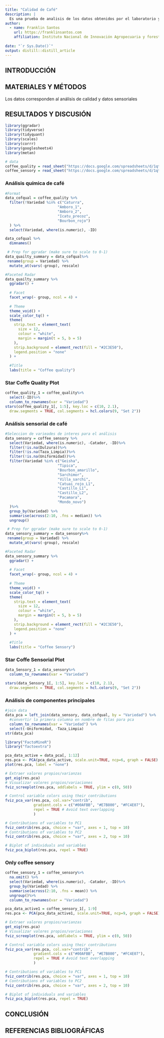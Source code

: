 ```yaml
---
title: "Calidad de Café"
description: |
  Es una prueba de analisis de los datos obtenidos por el laboratorio y datos sensoriales.
author:
  - name: Franklin Santos 
    url: https://franklinsantos.com
    affiliation: Instituto Nacional de Innovación Agropecuaria y forestal
    
date: "`r Sys.Date()`"
output: distill::distill_article
---
```

## INTRODUCCIÓN

## MATERIALES Y MÉTODOS

Los datos corresponden al análisis de calidad y datos sensoriales


## RESULTADOS Y DISCUSIÓN

```r
library(ggradar)
library(tidyverse)
library(tidyquant)
library(scales)
library(corrr)
library(googlesheets4)
library(metan)
```


```r
# data
coffee_quality = read_sheet("https://docs.google.com/spreadsheets/d/1qtBBmLWxhWIrjOGXIYu8IvAEt1ngHsnguQjfiC1CpVU/edit?usp=sharing", sheet = "Data_chemic")
coffee_sensory = read_sheet("https://docs.google.com/spreadsheets/d/1qtBBmLWxhWIrjOGXIYu8IvAEt1ngHsnguQjfiC1CpVU/edit?usp=sharing", sheet = "Data_sen")
```

### Análisis química de café

```r
#Format
data_cofqual = coffee_quality %>%
  filter(!Variedad %in% c("Caturra", 
                        "Amboro_1", 
                        "Amboro_2",
                        "Icatu_precoz",
                        "Bourbon_rojo")
  ) %>%
  select(Variedad, where(is.numeric), -ID)
```

```r
data_cofqual %>%
  dimnames()
```



```r
 # Prep for ggradar (make sure to scale to 0-1)
data_quailty_summary = data_cofqual%>% 
 rename(group = Variedad) %>%
  mutate_at(vars(-group), rescale)

```


```r
#Faceted Radar
data_quailty_summary %>%
  ggradar() +
  
  # Facet
  facet_wrap(~ group, ncol = 4) +
  
  # Theme
  theme_void() +
  scale_color_tq() +
  theme(
    strip.text = element_text(
      size = 12,
      colour = "white",
      margin = margin(t = 5, b = 5)
    ),
    strip.background = element_rect(fill = "#2C3E50"),
    legend.position = "none"
  ) +
  
  #Title
  labs(title = "Coffee quality")

```

### Star Coffe Quality Plot

```r
coffee_quality_1 = coffee_quality%>%
  select(-ID)%>%
  column_to_rownames(var = "Variedad")
stars(coffee_quality_1[, 1:5], key.loc = c(10, 2.1),
  draw.segments = TRUE, col.segments = hcl.colors(9, "Set 2"))
```



### Análisis sensorial de café

```r
#Seleccion de varieades de interes para el análisis
data_sensory = coffee_sensory %>%
  select(Variedad, where(is.numeric), -Catador, -ID)%>%
  filter(!is.na(Dulzura))%>%
  filter(!is.na(Taza_Limpia))%>%
  filter(!is.na(Uniformidad))%>%
  filter(Variedad %in% c("Geisha", 
                        "Tipica", 
                        "Bourbon_amarillo",
                        "Sarchimor",
                        "Villa_sarchi",
                        "Catuai_rojo_L1",
                        "Castillo_L1",
                        "Castillo_L2",
                        "Pacamara",
                        "Mondo_novo")
  )%>%
  group_by(Variedad) %>%
  summarise(across(2:10, .fns = median)) %>%
  ungroup()
```

```r
 # Prep for ggradar (make sure to scale to 0-1)
data_sensory_summary = data_sensory%>% 
 rename(group = Variedad) %>%
  mutate_at(vars(-group), rescale)


```


```r
#Faceted Radar
data_sensory_summary %>%
  ggradar() +
  
  # Facet
  facet_wrap(~ group, ncol = 4) +
  
  # Theme
  theme_void() +
  scale_color_tq() +
  theme(
    strip.text = element_text(
      size = 12,
      colour = "white",
      margin = margin(t = 5, b = 5)
    ),
    strip.background = element_rect(fill = "#2C3E50"),
    legend.position = "none"
  ) +
  
  #Title
  labs(title = "Coffee Sensory")

```

### Star Coffe Sensorial Plot
```r
data_Sensory_1 = data_sensory%>%
  column_to_rownames(var = "Variedad")

stars(data_Sensory_1[, 1:5], key.loc = c(10, 2.1),
  draw.segments = TRUE, col.segments = hcl.colors(9, "Set 2"))
```

### Análisis de componentes principales

```r
#join data 
data_pca = left_join(data_sensory, data_cofqual, by = "Variedad") %>%
  #convertir la primera columna en nombre de filas para pca
  column_to_rownames(var = "Variedad") %>%
  select(-Uniformidad, -Taza_Limpia)
str(data_pca)
```


```r
library("FactoMineR")
library("factoextra")
```


```r
pca_data_active = data_pca[, 1:12]
res.pca <- PCA(pca_data_active, scale.unit=TRUE, ncp=6, graph = FALSE)
plot(res.pca, label = "none")
```

```r
# Extraer valores propios/varianzas
get_eig(res.pca)
# Visualizar valores propios/variaciones
fviz_screeplot(res.pca, addlabels = TRUE, ylim = c(0, 50))
```


```r
# Control variable colors using their contributions
fviz_pca_var(res.pca, col.var="contrib",
             gradient.cols = c("#00AFBB", "#E7B800", "#FC4E07"),
             repel = TRUE # Avoid text overlapping
             )
```


```r
# Contributions of variables to PC1
fviz_contrib(res.pca, choice = "var", axes = 1, top = 10)
# Contributions of variables to PC2
fviz_contrib(res.pca, choice = "var", axes = 2, top = 10)
```


```r
# Biplot of individuals and variables
fviz_pca_biplot(res.pca, repel = TRUE)
```


### Only coffee sensory



```r
coffee_sensory_1 = coffee_sensory%>%
  na.omit() %>%
  select(Variedad, where(is.numeric), -Catador, -ID)%>%
  group_by(Variedad) %>%
  summarise(across(2:10, .fns = mean)) %>%
  ungroup()%>%
  column_to_rownames(var = "Variedad")

```

```r
pca_data_active1 = coffee_sensory_1[, 1:9]
res.pca <- PCA(pca_data_active1, scale.unit=TRUE, ncp=9, graph = FALSE)
```

```r
# Extraer valores propios/varianzas
get_eig(res.pca)
# Visualizar valores propios/variaciones
fviz_screeplot(res.pca, addlabels = TRUE, ylim = c(0, 50))
```


```r
# Control variable colors using their contributions
fviz_pca_var(res.pca, col.var="contrib",
             gradient.cols = c("#00AFBB", "#E7B800", "#FC4E07"),
             repel = TRUE # Avoid text overlapping
             )
```


```r
# Contributions of variables to PC1
fviz_contrib(res.pca, choice = "var", axes = 1, top = 10)
# Contributions of variables to PC2
fviz_contrib(res.pca, choice = "var", axes = 2, top = 10)
```


```r
# Biplot of individuals and variables
fviz_pca_biplot(res.pca, repel = TRUE)
```

## CONCLUSIÓN


## REFERENCIAS BIBLIOGRÁFICAS





